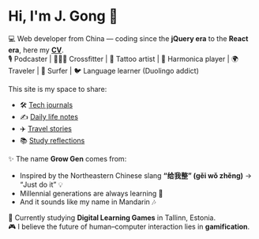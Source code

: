 
# Hi, I'm J. Gong 👋 

💻 Web developer from China — coding since the **jQuery era** to the **React era**, here my [**CV**](/resume).  
🎙️ Podcaster | 🏋🏻‍♂️ Crossfitter | 🎨 Tattoo artist | 🎵 Harmonica player | 🌍 Traveler | 🌊 Surfer | 🐦 Language learner (Duolingo addict)  

This site is my space to share:  
- 🛠️ [Tech journals](/tech)  
- ✍️ [Daily life notes](/plan)  
- ✈️ [Travel stories](/world)  
- 📚 [Study reflections](/fe) 

✨ The name **Grow Gen** comes from:  
- Inspired by the Northeastern Chinese slang **“给我整” (gěi wǒ zhěng)** → “Just do it” 💡
- Millennial generations are always learning 🌱  
- And it sounds like my name in Mandarin 🎶  

📍 Currently studying **Digital Learning Games** in Tallinn, Estonia.  
🎮 I believe the future of human–computer interaction lies in **gamification**.
